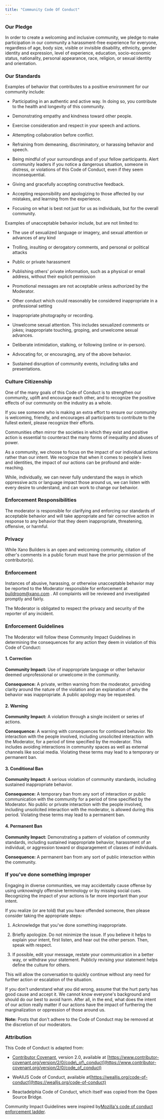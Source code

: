 ```yaml
---
title: "Community Code Of Conduct"
---
```


### Our Pledge

In order to create a welcoming and inclusive community, we pledge to make participation in our community a harassment-free experience for everyone, regardless of age, body size, visible or invisible disability, ethnicity, gender identity and expression, level of experience, education, socio-economic status, nationality, personal appearance, race, religion, or sexual identity and orientation.

### Our Standards

Examples of behavior that contributes to a positive environment for our community include:

* Participating in an authentic and active way. In doing so, you contribute to the health and longevity of this community.

* Demonstrating empathy and kindness toward other people.

* Exercise consideration and respect in your speech and actions.

* Attempting collaboration before conflict.

* Refraining from demeaning, discriminatory, or harassing behavior and speech.

* Being mindful of your surroundings and of your fellow participants. Alert community leaders if you notice a dangerous situation, someone in distress, or violations of this Code of Conduct, even if they seem inconsequential.

* Giving and gracefully accepting constructive feedback.

* Accepting responsibility and apologizing to those affected by our mistakes, and learning from the experience.

* Focusing on what is best not just for us as individuals, but for the overall community.

Examples of unacceptable behavior include, but are not limited to:

* The use of sexualized language or imagery, and sexual attention or advances of any kind

* Trolling, insulting or derogatory comments, and personal or political attacks

* Public or private harassment

* Publishing others' private information, such as a physical or email address, without their explicit permission

* Promotional messages are not acceptable unless authorized by the Moderator.

* Other conduct which could reasonably be considered inappropriate in a professional setting

* Inappropriate photography or recording.

* Unwelcome sexual attention. This includes sexualized comments or jokes; inappropriate touching, groping, and unwelcome sexual advances.

* Deliberate intimidation, stalking, or following (online or in-person).

* Advocating for, or encouraging, any of the above behavior.

* Sustained disruption of community events, including talks and presentations.

### Culture Citizenship

One of the many goals of this Code of Conduct is to strengthen our community, uplift and encourage each other, and to recognize the positive effects of our community on the industry as a whole.

If you see someone who is making an extra effort to ensure our community is welcoming, friendly, and encourages all participants to contribute to the fullest extent, please recognize their efforts.

Communities often mirror the societies in which they exist and positive action is essential to counteract the many forms of inequality and abuses of power.

As a community, we choose to focus on the impact of our individual actions rather than our intent. We recognize that when it comes to people's lives and identities, the impact of our actions can be profound and wide-reaching.

While, individually, we can never fully understand the ways in which oppressive acts or language impact those around us, we can listen with every desire to understand, and can work to change our behavior.

### Enforcement Responsibilities

The moderator is responsible for clarifying and enforcing our standards of acceptable behavior and will take appropriate and fair corrective action in response to any behavior that they deem inappropriate, threatening, offensive, or harmful.

### Privacy

While Xano Builders is an open and welcoming community, citation of other's comments in a public forum must have the prior permission of the contributor(s).

### Enforcement

Instances of abusive, harassing, or otherwise unacceptable behavior may be reported to the Moderator responsible for enforcement at [buildroom@xano.com](mailto:hello@virtualcoffee.io) . All complaints will be reviewed and investigated promptly and fairly.

The Moderator is obligated to respect the privacy and security of the reporter of any incident.

### Enforcement Guidelines

The Moderator will follow these Community Impact Guidelines in determining the consequences for any action they deem in violation of this Code of Conduct:

#### 1. Correction

**Community Impact:** Use of inappropriate language or other behavior deemed unprofessional or unwelcome in the community.

**Consequence:** A private, written warning from the moderator, providing clarity around the nature of the violation and an explanation of why the behavior was inappropriate. A public apology may be requested.

#### 2. Warning

**Community Impact:** A violation through a single incident or series of actions.

**Consequence:** A warning with consequences for continued behavior. No interaction with the people involved, including unsolicited interaction with the Moderator, for a period of time specified by the moderator. This includes avoiding interactions in community spaces as well as external channels like social media. Violating these terms may lead to a temporary or permanent ban.

#### 3. Conditional Ban

**Community Impact:** A serious violation of community standards, including sustained inappropriate behavior.

**Consequence:** A temporary ban from any sort of interaction or public communication with the community for a period of time specified by the Moderator. No public or private interaction with the people involved, including unsolicited interaction with the moderator, is allowed during this period. Violating these terms may lead to a permanent ban.

#### 4. Permanent Ban

**Community Impact:** Demonstrating a pattern of violation of community standards, including sustained inappropriate behavior, harassment of an individual, or aggression toward or disparagement of classes of individuals.

**Consequence:** A permanent ban from any sort of public interaction within the community.

### If you've done something improper

Engaging in diverse communities, we may accidentally cause offense by using unknowingly offensive terminology or by missing social cues. Recognizing the impact of your actions is far more important than your intent.

If you realize (or are told) that you have offended someone, then please consider taking the appropriate steps:

1. Acknowledge that you've done something inappropriate.

2. Briefly apologize. Do not minimize the issue. If you believe it helps to explain your intent, first listen, and hear out the other person. Then, speak with respect.

3. If possible, edit your message, restate your communication in a better way, or withdraw your statement. Publicly revising your statement helps define the culture for others.

This will allow the conversation to quickly continue without any need for further action or escalation of the situation.

If you don't understand what you did wrong, assume that the hurt party has good cause and accept it. We cannot know everyone's background and should do our best to avoid harm. After all, in the end, what does the intent of our action really matter if our actions have the impact of furthering the marginalization or oppression of those around us.

**Note:** Posts that don't adhere to the Code of Conduct may be removed at the discretion of our moderators.

### Attribution

This Code of Conduct is adapted from:

* [Contributor Covenant](https://www.contributor-covenant.org/version/2/0/code_of_conduct), version 2.0, available at [https://www.contributor-covenant.org/version/2/0/code\_of\_conduct](https://www.contributor-covenant.org/version/2/0/code_of_conduct)

* WeAllJS Code of Conduct, available at[https://wealljs.org/code-of-conduct](https://wealljs.org/code-of-conduct)

* Reactadelphia Code of Conduct, which itself was copied from the Open Source Bridge.

Community Impact Guidelines were inspired by[Mozilla's code of conduct enforcement ladder](https://github.com/mozilla/diversity).


